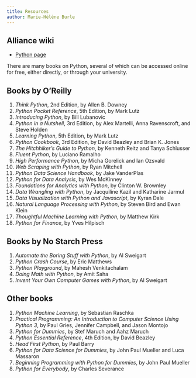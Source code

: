 ```yaml
---
title: Resources
author: Marie-Hélène Burle
---
```


## Alliance wiki

- [Python page](https://docs.alliancecan.ca/wiki/Python)

There are many books on Python, several of which can be accessed online for free, either directly, or through your university.

## Books by O'Reilly

1. *Think Python*, 2nd Edition, by Allen B. Downey
2. *Python Pocket Reference*, 5th Edition, by Mark Lutz
3. *Introducing Python*, by Bill Lubanovic
4. *Python in a Nutshell*, 3rd Edition, by Alex Martelli, Anna Ravenscroft, and Steve Holden
5. *Learning Python*, 5th Edition, by Mark Lutz
6. *Python Cookbook*, 3rd Edition, by David Beazley and Brian K. Jones
7. *The Hitchhiker's Guide to Python*, by Kenneth Reitz and Tanya Schlusser
8. *Fluent Python*, by Luciano Ramalho
9. *High Performance Python*, by Micha Gorelick and Ian Ozsvald
10. *Web Scraping with Python*, by Ryan Mitchell
11. *Python Data Science Handbook*, by Jake VanderPlas
12. *Python for Data Analysis*, by Wes McKinney
13. *Foundations for Analytics with Python*, by Clinton W. Brownley
14. *Data Wrangling with Python*, by Jacquiline Kazil and Katharine Jarmul
15. *Data Visualization with Python and Javascript*, by Kyran Dale
16. *Natural Language Processing with Python*, by Steven Bird and Ewan Klein
17. *Thoughtful Machine Learning with Python*, by Matthew Kirk
18. *Python for Finance*, by Yves Hilpisch

## Books by No Starch Press

1. *Automate the Boring Stuff with Python*, by Al Sweigart
2. *Python Crash Course*, by Eric Matthews
3. *Python Playground*, by Mahesh Venkitachalam
4. *Doing Math with Python*, by Amit Saha
5. *Invent Your Own Computer Games with Python*, by Al Sweigart

## Other books

1. *Python Machine Learning*, by Sebastian Raschka
2. *Practical Programming: An Introduction to Computer Science Using Python 3*, by Paul Gries, Jennifer Campbell, and Jason Montojo
3. *Python for Dummies*, by Stef Maruch and Aahz Maruch
4. *Python Essential Reference*, 4th Edition, by David Beazley
5. *Head First Python*, by Paul Barry
6. *Python for Data Science for Dummies*, by John Paul Mueller and Luca Massaron
7. *Beginning Programming with Python for Dummies*, by John Paul Mueller
8. *Python for Everybody*, by Charles Severance
